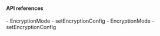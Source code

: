 <PlatformWrapper platform="web">
        
#### API references

<ProductWrapper notAllowed="voice-calling">
-    <Link target="_blank" to="{{global.API_REF_WEB_ROOT}}/globals.html#encryptionmode">EncryptionMode</Link>
-    <Link target="_blank" to="{{global.API_REF_WEB_ROOT}}/interfaces/iagorartcclient.html#setencryptionconfig">setEncryptionConfig</Link>
</ProductWrapper>

<ProductWrapper product = "voice-calling">
-    <Link target="_blank" to="{{global.API_REF_WEB_ROOT_VOICE_SDK}}/globals.html#encryptionmode">EncryptionMode</Link>
-    <Link target="_blank" to="{{global.API_REF_WEB_ROOT_VOICE_SDK}}/interfaces/iagorartcclient.html#setencryptionconfig">setEncryptionConfig</Link>
</ProductWrapper>

</PlatformWrapper>
